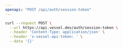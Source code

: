 ```yaml
---
openapi: "POST /api/auth/session-token"
---
```


<RequestExample>

```bash Request
curl --request POST \
  --url https://api.vessel.dev/auth/session-token \
  --header 'Content-Type: application/json' \
  --header 'x-vessel-api-token: ' \
  --data '{}'
```

</RequestExample>
